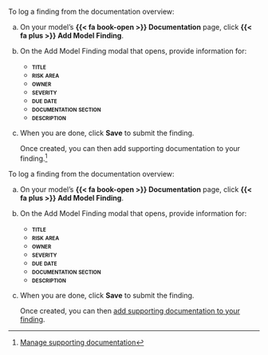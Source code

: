 
:::: {.content-visible unless-format="revealjs"}
To log a finding from the documentation overview: 

a. On your model's **{{< fa book-open >}} Documentation** page, click **{{< fa plus >}} Add Model Finding**.

a. On the Add Model Finding modal that opens, provide information for: 

   - **[title]{.smallcaps}**
   - **[risk area]{.smallcaps}**
   - **[owner]{.smallcaps}**
   - **[severity]{.smallcaps}**
   - **[due date]{.smallcaps}**
   - **[documentation section]{.smallcaps}**
   - **[description]{.smallcaps}**

a. When you are done, click **Save** to submit the finding. 

   Once created, you can then add supporting documentation to your finding.^[[Manage supporting documentation](/guide/model-validation/add-manage-model-findings.qmd#manage-supporting-documentation)]

::::

:::: {.content-hidden unless-format="revealjs"}
To log a finding from the documentation overview: 

a. On your model's **{{< fa book-open >}} Documentation** page, click **{{< fa plus >}} Add Model Finding**.

a. On the Add Model Finding modal that opens, provide information for: 

   - **[title]{.smallcaps}**
   - **[risk area]{.smallcaps}**
   - **[owner]{.smallcaps}**
   - **[severity]{.smallcaps}**
   - **[due date]{.smallcaps}**
   - **[documentation section]{.smallcaps}**
   - **[description]{.smallcaps}**

a. When you are done, click **Save** to submit the finding. 

   Once created, you can then [add supporting documentation to your finding](/guide/model-validation/add-manage-model-findings.qmd#manage-supporting-documentation){target="_blank"}.

::::
